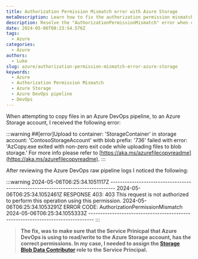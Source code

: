 ```yaml
---
title: Authorization Permission Mismatch error with Azure Storage
metaDescription: Learn how to fix the authorization permission mismatch error when copying files to an Azure Storage account in Azure DevOps pipeline.
description: Resolve the "AuthorizationPermissionMismatch" error when copying files to Azure Storage in Azure DevOps pipeline.
date: 2024-05-06T08:23:54.576Z
tags:
  - Azure
categories:
  - Azure
authors:
  - Luke
slug: azure/authorization-permission-mismatch-error-azure-storage
keywords:
  - Azure
  - Authorization Permission Mismatch
  - Azure Storage
  - Azure DevOps pipeline
  - DevOps
---
```


When attempting to copy files in an Azure DevOps pipeline, to an Azure Storage account, I received the following error:

:::warning
##[error]Upload to container: 'StorageContainer' in storage account: 'ContosoStorageAccount' with blob prefix: '736' failed with error: 'AzCopy.exe exited with non-zero exit code while uploading files to blob storage.' For more info please refer to [https://aka.ms/azurefilecopyreadme](https://aka.ms/azurefilecopyreadme).
:::

<!-- truncate -->

After reviewing the Azure DevOps raw pipeline logs I noticed the following:

:::warning
2024-05-06T06:25:34.1051117Z --------------------------------------------------------------------------------
2024-05-06T06:25:34.1052461Z RESPONSE 403: 403 This request is not authorized to perform this operation using this permission.
2024-05-06T06:25:34.1053291Z ERROR CODE: AuthorizationPermissionMismatch
2024-05-06T06:25:34.1055333Z --------------------------------------------------------------------------------
:::


> **The fix, was to make sure that the Service Prinicpal that Azure DevOps is using to read/write to the Azure Storage account, has the correct permissions. In my case, I needed to assign the [Storage Blob Data Contributor](https://learn.microsoft.com/azure/role-based-access-control/built-in-roles?WT.mc_id=AZ-MVP-5004796#storage) role to the Service Principal.**
